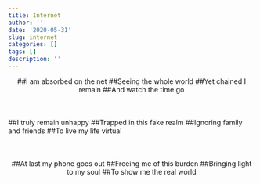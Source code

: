 ```yaml
---
title: Internet
author: ''
date: '2020-05-31'
slug: internet
categories: []
tags: []
description: ''
---
```

<center>
##I am absorbed on the net
##Seeing the whole world
##Yet chained I remain
##And watch the time go                 
</center>
</div>
<div style="margin-bottom:50px;">
</div>
##I truly remain unhappy
##Trapped in this fake realm
##Ignoring family and friends
##To live my life virtual
</div>
<div style="margin-bottom:50px;">
</div>
<center>
##At last my phone goes out
##Freeing me of this burden
##Bringing light to my soul
##To show me the real world
</center>